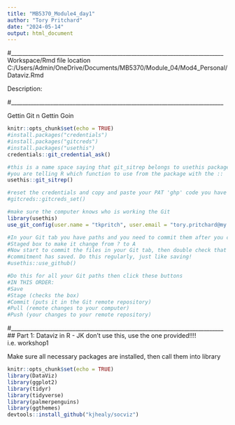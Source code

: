 ```yaml
---
title: "MB5370_Module4_day1"
author: "Tory Pritchard"
date: "2024-05-14"
output: html_document
---
```


#____________________________________________________________________________
Workspace/Rmd file location
C:/Users/Admin/OneDrive/Documents/MB5370/Module_04/Mod4_Personal/Dataviz.Rmd

Description:

#____________________________________________________________________________

Gettin Git n Gettin Goin
```r
knitr::opts_chunk$set(echo = TRUE)
#install.packages("credentials")
#install.packages("gitcreds")
#install.packages("usethis")
credentials::git_credential_ask()

#this is a name space saying that git_sitrep belongs to usethis package
#you are telling R which function to use from the package with the :: 
usethis::git_sitrep()

#reset the credentials and copy and paste your PAT 'ghp' code you have on Git
#gitcreds::gitcreds_set()

#make sure the computer knows who is working the Git
library(usethis)
use_git_config(user.name = "tkpritch", user.email = "tory.pritchard@my.jcu.edu.au")

#In your Git tab you have paths and you need to commit them after you check the
#Staged box to make it change from ? to A
#Now start to commit the files in your Git tab, then double check that your
#commitment has saved. Do this regularly, just like saving!
#usethis::use_github()

#Do this for all your Git paths then click these buttons
#IN THIS ORDER:
#Save
#Stage (checks the box)
#Commit (puts it in the Git remote repository)
#Pull (remote changes to your computer)
#Push (your changes to your remote repository)
```




#____________________________________________________________________________
## Part 1: Dataviz in R - JK don't use this, use the one provided!!!! i.e. workshop1

Make sure all necessary packages are installed, then call them into library
```r
knitr::opts_chunk$set(echo = TRUE)
library(DataViz)
library(ggplot2)
library(tidyr)
library(tidyverse)
library(palmerpenguins)
library(ggthemes)
devtools::install_github("kjhealy/socviz")

```


